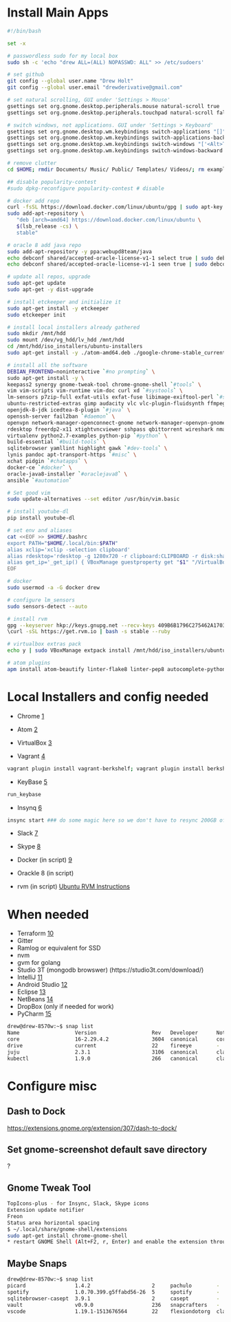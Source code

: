 =Install Main Apps=
<syntaxhighlight lang=bash>
#!/bin/bash

set -x

# passwordless sudo for my local box
sudo sh -c 'echo "drew ALL=(ALL) NOPASSWD: ALL" >> /etc/sudoers'

# set github
git config --global user.name "Drew Holt"
git config --global user.email "drewderivative@gmail.com"

# set natural scrolling, GUI under 'Settings > Mouse'
gsettings set org.gnome.desktop.peripherals.mouse natural-scroll true
gsettings set org.gnome.desktop.peripherals.touchpad natural-scroll false

# switch windows, not applications. GUI under 'Settings > Keyboard'
gsettings set org.gnome.desktop.wm.keybindings switch-applications "[]"
gsettings set org.gnome.desktop.wm.keybindings switch-applications-backward "[]"
gsettings set org.gnome.desktop.wm.keybindings switch-windows "['<Alt>Tab']"
gsettings set org.gnome.desktop.wm.keybindings switch-windows-backward  "['<Alt><Shift>Tab']"

# remove clutter
cd $HOME; rmdir Documents/ Music/ Public/ Templates/ Videos/; rm examples.desktop

## disable popularity-contest
#sudo dpkg-reconfigure popularity-contest # disable

# docker add repo
curl -fsSL https://download.docker.com/linux/ubuntu/gpg | sudo apt-key add -
sudo add-apt-repository \
   "deb [arch=amd64] https://download.docker.com/linux/ubuntu \
   $(lsb_release -cs) \
   stable"

# oracle 8 add java repo
sudo add-apt-repository -y ppa:webupd8team/java
echo debconf shared/accepted-oracle-license-v1-1 select true | sudo debconf-set-selections
echo debconf shared/accepted-oracle-license-v1-1 seen true | sudo debconf-set-selections

# update all repos, upgrade
sudo apt-get update
sudo apt-get -y dist-upgrade

# install etckeeper and initialize it
sudo apt-get install -y etckeeper
sudo etckeeper init

# install local installers already gathered
sudo mkdir /mnt/hdd
sudo mount /dev/vg_hdd/lv_hdd /mnt/hdd
cd /mnt/hdd/iso_installers/ubuntu-installers
sudo apt-get install -y ./atom-amd64.deb ./google-chrome-stable_current_amd64.deb ./insync_1.4.4.37065-artful_amd64.deb ./slack-desktop-3.1.0-amd64.deb ./vagrant_2.0.3_x86_64.deb ./virtualbox-5.2_5.2.8-121009_Ubuntu_zesty_amd64.deb ./skypeforlinux-64.deb ./keybase_amd64.deb ./chefdk_2.4.17-1_amd64.deb

# install all the software
DEBIAN_FRONTEND=noninteractive `#no prompting` \
sudo apt-get install -y \
keepass2 synergy gnome-tweak-tool chrome-gnome-shell `#tools` \
vim vim-scripts vim-runtime vim-doc curl xd `#systools` \
lm-sensors p7zip-full exfat-utils exfat-fuse libimage-exiftool-perl `#systools` \
ubuntu-restricted-extras gimp audacity vlc vlc-plugin-fluidsynth ffmpeg atomicparsley `#media` \
openjdk-8-jdk icedtea-8-plugin `#java` \
openssh-server fail2ban `#daemon` \
openvpn network-manager-openconnect-gnome network-manager-openvpn-gnome `#network-client` \
rdesktop freerdp2-x11 xtightvncviewer sshpass qbittorrent wireshark nmap nikto chkrootkit wavemon namebench apache2-utils mailutils `#netutils` \
virtualenv python2.7-examples python-pip `#python` \
build-essential `#build-tools` \
sqlitebrowser yamllint highlight gawk `#dev-tools` \
lynis pandoc apt-transport-https `#misc` \
xchat pidgin `#chatapps` \
docker-ce `#docker` \
oracle-java8-installer `#oraclejava8` \
ansible `#automation`

# Set good vim
sudo update-alternatives --set editor /usr/bin/vim.basic

# install youtube-dl
pip install youtube-dl

# set env and aliases
cat <<EOF >> $HOME/.bashrc
export PATH="$HOME/.local/bin:$PATH"
alias xclip='xclip -selection clipboard'
alias rdesktop='rdesktop -g 1280x720 -r clipboard:CLIPBOARD -r disk:share=/home/drew'
alias get_ip='_get_ip() { VBoxManage guestproperty get "$1" "/VirtualBox/GuestInfo/Net/1/V4/IP";}; _get_ip'
EOF

# docker
sudo usermod -a -G docker drew

# configure lm_sensors
sudo sensors-detect --auto

# install rvm
gpg --keyserver hkp://keys.gnupg.net --recv-keys 409B6B1796C275462A1703113804BB82D39DC0E3 7D2BAF1CF37B13E2069D6956105BD0E739499BDB
\curl -sSL https://get.rvm.io | bash -s stable --ruby

# virtualbox extras pack
echo y | sudo VBoxManage extpack install /mnt/hdd/iso_installers/ubuntu-installers/Oracle_VM_VirtualBox_Extension_Pack-5.2.8.vbox-extpack

# atom plugins
apm install atom-beautify linter-flake8 linter-pep8 autocomplete-python django-templates script-runner teletype
</syntaxhighlight>

= Local Installers and config needed =
* Chrome [https://www.google.com/chrome/]

* Atom [https://atom.io/]

* VirtualBox [https://www.virtualbox.org/]

* Vagrant [https://www.vagrantup.com/]
<syntaxhighlight lang=bash>
vagrant plugin install vagrant-berkshelf; vagrant plugin install berkshelf
</syntaxhighlight>

* KeyBase [https://keybase.io]
<syntaxhighlight lang=bash>
run_keybase
</syntaxhighlight>

* Insynq [https://www.insynchq.com/downloads]
<syntaxhighlight lang=bash>
insync start ### do some magic here so we don't have to resync 200GB of google drive
</syntaxhighlight>

* Slack [https://slack.com/downloads/linux]

* Skype [https://www.skype.com/en/get-skype/skype-for-linux/]

* Docker (in script) [https://docs.docker.com/install/linux/docker-ce/ubuntu/#upgrade-docker-ce]

* Orackle 8 (in script)

* rvm (in script) [https://github.com/rvm/ubuntu_rvm Ubuntu RVM Instructions]

= When needed =
* Terraform [https://www.terraform.io/]
* Gitter
* Ramlog or equivalent for SSD
* nvm
* gvm for golang
* Studio 3T (mongodb browswer) (https://studio3t.com/download/)
* IntelliJ [https://www.jetbrains.com/idea/download/]
* Android Studio [https://developer.android.com/studio/index.html]
* Eclipse [https://www.eclipse.org/]
* NetBeans [https://netbeans.org/downloads/]
* DropBox (only if needed for work)
* PyCharm [https://www.jetbrains.com/pycharm/download/#section=linux]

<syntaxhighlight lang=bash>
drew@drew-8570w:~$ snap list
Name                  Version                  Rev   Developer      Notes
core                  16-2.29.4.2              3604  canonical      core
drive                 current                  22    fireeye        -
juju                  2.3.1                    3106  canonical      classic
kubectl               1.9.0                    266   canonical      classic
</syntaxhighlight>

=Configure misc=
== Dash to Dock ==
https://extensions.gnome.org/extension/307/dash-to-dock/

==  Set gnome-screenshot default save directory ==
?

== Gnome Tweak Tool ==
<syntaxhighlight lang=bash>
TopIcons-plus - for Insync, Slack, Skype icons
Extension update notifier
Freon
Status area horizontal spacing
$ ~/.local/share/gnome-shell/extensions
sudo apt-get install chrome-gnome-shell
* restart GNOME Shell (Alt+F2, r, Enter) and enable the extension through gnome-tweak-tool.
</syntaxhighlight>

==Maybe Snaps==
<syntaxhighlight lang=bash>
drew@drew-8570w:~$ snap list
picard                1.4.2                    2     pachulo        -
spotify               1.0.70.399.g5ffabd56-26  5     spotify        -
sqlitebrowser-casept  3.9.1                    2     casept         -
vault                 v0.9.0                   236   snapcrafters   -
vscode                1.19.1-1513676564        22    flexiondotorg  classic
</syntaxhighlight>